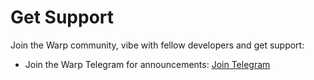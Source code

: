 
# Get Support

Join the Warp community, vibe with fellow developers and get support:

- Join the Warp Telegram for announcements: <a href="https://t.me/WarpPortal" target="_blank" rel="noreferrer">Join Telegram</a>
